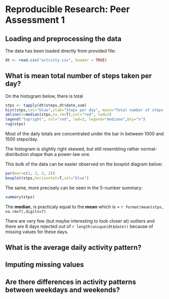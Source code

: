 # Reproducible Research: Peer Assessment 1


## Loading and preprocessing the data
The data has been loaded directly from provided file:
```r
dt <- read.csv("activity.csv", header = TRUE)
```

## What is mean total number of steps taken per day?
On the histogram below, there is total

```r
stps <- tapply(dt$steps,dt$date,sum)
hist(stps,col="blue",xlab="Steps per day", main="Total number of steps taken each day")
abline(v=median(stps,na.rm=T),col="red", lwd=2)
legend("topright", col="red", lwd=2, legend="mediane",bty="n")
rug(stps)
```
Most of the daily totals are concentrated under the bar in between 1000 and 1500 steps/day.

The histogram is slightly right skewed, but still resembling rather normal-distribution shape than a power-law one.

This bulk of the data can be easier observed on the boxplot diagram below:

```r
par(mar=c(2, 2, 2, 2))
boxplot(stps,horizontal=T,col="blue")
```

The same, more precisely can be seen in the 5-number summary:
```r
summary(stps)
```
The **median**, is practicaly equal to the **mean** which is = `r format(mean(stps, na.rm=T),digits=7)`

There are very few (but maybe interesting to look closer at) outliers and there are 8 days rejected out of `r length(unique(dt$date))` because of missing values for these days.

## What is the average daily activity pattern?



## Imputing missing values



## Are there differences in activity patterns between weekdays and weekends?
